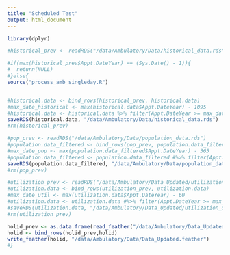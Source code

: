 ---
title: "Scheduled Test"
output: html_document
---


```{r cars}
library(dplyr)

#historical_prev <- readRDS("/data/Ambulatory/Data/historical_data.rds")

#if(max(historical_prev$Appt.DateYear) == (Sys.Date() - 1)){
#  return(NULL)
#}else{
source("process_amb_singleday.R")


#historical.data <- bind_rows(historical_prev, historical.data)
#max_date_historical <- max(historical.data$Appt.DateYear) - 1095
#historical.data <- historical.data %>% filter(Appt.DateYear >= max_date_historical)
saveRDS(historical.data, "/data/Ambulatory/Data/historical_data.rds")
#rm(historical_prev)

#pop_prev <- readRDS("/data/Ambulatory/Data/population_data.rds")
#population.data_filtered <- bind_rows(pop_prev, population.data_filtered)
#max_date_pop <- max(population.data_filtered$Appt.DateYear) - 365
#population.data_filtered <- population.data_filtered #%>% filter(Appt.DateYear >= max_date_pop)
saveRDS(population.data_filtered, "/data/Ambulatory/Data/population_data.rds")
#rm(pop_prev)

#utilization_prev <- readRDS("/data/Ambulatory/Data_Updated/utilization_data.rds")
#utilization.data <- bind_rows(utilization_prev, utilization.data)
#max_date_util <- max(utilization.data$Appt.DateYear) - 60
#utilization.data <- utilization.data #%>% filter(Appt.DateYear >= max_date_util)
#saveRDS(utilization.data, "/data/Ambulatory/Data_Updated/utilization_data.rds")
#rm(utilization_prev)

holid_prev <- as.data.frame(read_feather("/data/Ambulatory/Data_Updated/holid.feather"))
holid <- bind_rows(holid_prev,holid)
write_feather(holid, "/data/Ambulatory/Data/Data_Updated.feather")
#}


```

